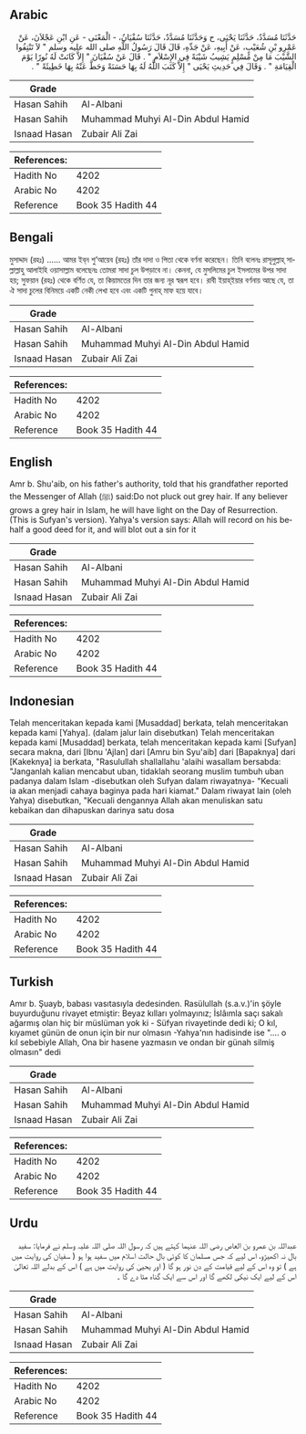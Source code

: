 ## Arabic


<div dir="rtl" lang="ar" style={{fontSize:'larger',backgroundColor:'#f8f9fa',padding:20}}>
حَدَّثَنَا مُسَدَّدٌ، حَدَّثَنَا يَحْيَى، ح وَحَدَّثَنَا مُسَدَّدٌ، حَدَّثَنَا سُفْيَانُ، - الْمَعْنَى - عَنِ ابْنِ عَجْلاَنَ، عَنْ عَمْرِو بْنِ شُعَيْبٍ، عَنْ أَبِيهِ، عَنْ جَدِّهِ، قَالَ قَالَ رَسُولُ اللَّهِ صلى الله عليه وسلم ‏"‏ لاَ تَنْتِفُوا الشَّيْبَ مَا مِنْ مُسْلِمٍ يَشِيبُ شَيْبَةً فِي الإِسْلاَمِ ‏"‏ ‏.‏ قَالَ عَنْ سُفْيَانَ ‏"‏ إِلاَّ كَانَتْ لَهُ نُورًا يَوْمَ الْقِيَامَةِ ‏"‏ ‏.‏ وَقَالَ فِي حَدِيثِ يَحْيَى ‏"‏ إِلاَّ كَتَبَ اللَّهُ لَهُ بِهَا حَسَنَةً وَحَطَّ عَنْهُ بِهَا خَطِيئَةً ‏"‏ ‏.‏
</div>
<div style={{backgroundColor:'#f8f9fa',padding:20, marginBottom: 10}}><table> <thead> <tr> <th>Grade</th> <th></th> </tr> </thead> <tbody> <tr><td>Hasan Sahih</td><td>Al-Albani</td></tr><tr><td>Hasan Sahih</td><td>Muhammad Muhyi Al-Din Abdul Hamid</td></tr><tr><td>Isnaad Hasan</td><td>Zubair Ali Zai</td></tr></tbody></table><table> <thead> <tr> <th>References:</th> <th></th> </tr> </thead> <tbody><tr><td>Hadith No</td><td>4202</td></tr><tr><td>Arabic No</td><td>4202</td></tr><tr><td>Reference</td><td>Book 35 Hadith 44</td></tr></tbody></table></div>

## Bengali


<div dir="ltr" lang="bn" style={{fontSize:'larger',backgroundColor:'#f8f9fa',padding:20}}>
মুসাদ্দাদ (রহঃ) ...... আমর ইব্‌ন শু’আয়েব (রহঃ) তাঁর দাদা ও পিতা থেকে বর্ণনা করেছেন। তিনি বলেনঃ রাসূলুল্লাহ্‌ সাল্লাল্লাহু আলাইহি ওয়াসাল্লাম বলেছেনঃ তোমরা সাদা চুল উপড়াবে না। কেননা, যে মুসলিমের চুল ইসলামের উপর সাদা হয়; সুফয়ান (রহঃ) থেকে বর্ণিত যে, তা কিয়ামতের দিন তার জন্য নূর স্বরূপ হবে। রাবী ইয়াহ্‌ইয়ার বর্ণনায় আছে যে, তা ঐ সাদা চুলের বিনিময়ে একটি নেকী লেখা হবে এবং একটি গুনাহ্‌ মাফ হয়ে যাবে।
</div>
<div style={{backgroundColor:'#f8f9fa',padding:20, marginBottom: 10}}><table> <thead> <tr> <th>Grade</th> <th></th> </tr> </thead> <tbody> <tr><td>Hasan Sahih</td><td>Al-Albani</td></tr><tr><td>Hasan Sahih</td><td>Muhammad Muhyi Al-Din Abdul Hamid</td></tr><tr><td>Isnaad Hasan</td><td>Zubair Ali Zai</td></tr></tbody></table><table> <thead> <tr> <th>References:</th> <th></th> </tr> </thead> <tbody><tr><td>Hadith No</td><td>4202</td></tr><tr><td>Arabic No</td><td>4202</td></tr><tr><td>Reference</td><td>Book 35 Hadith 44</td></tr></tbody></table></div>

## English


<div dir="ltr" lang="en" style={{fontSize:'larger',backgroundColor:'#f8f9fa',padding:20}}>
Amr b. Shu'aib, on his father's authority, told that his grandfather reported the Messenger of Allah (ﷺ) said:Do not pluck out grey hair. If any believer grows a grey hair in Islam, he will have light on the Day of Resurrection. (This is Sufyan's version). Yahya's version says: Allah will record on his behalf a good deed for it, and will blot out a sin for it
</div>
<div style={{backgroundColor:'#f8f9fa',padding:20, marginBottom: 10}}><table> <thead> <tr> <th>Grade</th> <th></th> </tr> </thead> <tbody> <tr><td>Hasan Sahih</td><td>Al-Albani</td></tr><tr><td>Hasan Sahih</td><td>Muhammad Muhyi Al-Din Abdul Hamid</td></tr><tr><td>Isnaad Hasan</td><td>Zubair Ali Zai</td></tr></tbody></table><table> <thead> <tr> <th>References:</th> <th></th> </tr> </thead> <tbody><tr><td>Hadith No</td><td>4202</td></tr><tr><td>Arabic No</td><td>4202</td></tr><tr><td>Reference</td><td>Book 35 Hadith 44</td></tr></tbody></table></div>

## Indonesian


<div dir="ltr" lang="id" style={{fontSize:'larger',backgroundColor:'#f8f9fa',padding:20}}>
Telah menceritakan kepada kami [Musaddad] berkata, telah menceritakan kepada kami [Yahya]. (dalam jalur lain disebutkan) Telah menceritakan kepada kami [Musaddad] berkata, telah menceritakan kepada kami [Sufyan] secara makna, dari [Ibnu 'Ajlan] dari [Amru bin Syu'aib] dari [Bapaknya] dari [Kakeknya] ia berkata, "Rasulullah shallallahu 'alaihi wasallam bersabda: "Janganlah kalian mencabut uban, tidaklah seorang muslim tumbuh uban padanya dalam Islam -disebutkan oleh Sufyan dalam riwayatnya- "Kecuali ia akan menjadi cahaya baginya pada hari kiamat." Dalam riwayat lain (oleh Yahya) disebutkan, "Kecuali dengannya Allah akan menuliskan satu kebaikan dan dihapuskan darinya satu dosa
</div>
<div style={{backgroundColor:'#f8f9fa',padding:20, marginBottom: 10}}><table> <thead> <tr> <th>Grade</th> <th></th> </tr> </thead> <tbody> <tr><td>Hasan Sahih</td><td>Al-Albani</td></tr><tr><td>Hasan Sahih</td><td>Muhammad Muhyi Al-Din Abdul Hamid</td></tr><tr><td>Isnaad Hasan</td><td>Zubair Ali Zai</td></tr></tbody></table><table> <thead> <tr> <th>References:</th> <th></th> </tr> </thead> <tbody><tr><td>Hadith No</td><td>4202</td></tr><tr><td>Arabic No</td><td>4202</td></tr><tr><td>Reference</td><td>Book 35 Hadith 44</td></tr></tbody></table></div>

## Turkish


<div dir="ltr" lang="tr" style={{fontSize:'larger',backgroundColor:'#f8f9fa',padding:20}}>
Amır b. Şuayb, babası vasıtasıyla dedesinden. Rasülullah (s.a.v.)'in şöyle buyurduğunu rivayet etmiştir: Beyaz kılları yolmayınız; İslâımla saçı sakalı ağarmış olan hiç bir müslüman yok ki - Süfyan rivayetinde dedi ki; O kıl, kıyamet günün de onun için bir nur olmasın -Yahya'nın hadisinde ise ".... o kıl sebebiyle Allah, Ona bir hasene yazmasın ve ondan bir günah silmiş olmasın" dedi
</div>
<div style={{backgroundColor:'#f8f9fa',padding:20, marginBottom: 10}}><table> <thead> <tr> <th>Grade</th> <th></th> </tr> </thead> <tbody> <tr><td>Hasan Sahih</td><td>Al-Albani</td></tr><tr><td>Hasan Sahih</td><td>Muhammad Muhyi Al-Din Abdul Hamid</td></tr><tr><td>Isnaad Hasan</td><td>Zubair Ali Zai</td></tr></tbody></table><table> <thead> <tr> <th>References:</th> <th></th> </tr> </thead> <tbody><tr><td>Hadith No</td><td>4202</td></tr><tr><td>Arabic No</td><td>4202</td></tr><tr><td>Reference</td><td>Book 35 Hadith 44</td></tr></tbody></table></div>

## Urdu


<div dir="rtl" lang="ur" style={{fontSize:'larger',backgroundColor:'#f8f9fa',padding:20}}>
عبداللہ بن عمرو بن العاص رضی اللہ عنہما کہتے ہیں کہ رسول اللہ صلی اللہ علیہ وسلم نے فرمایا: سفید بال نہ اکھیڑو، اس لیے کہ جس مسلمان کا کوئی بال حالت اسلام میں سفید ہوا ہو ( سفیان کی روایت میں ہے ) تو وہ اس کے لیے قیامت کے دن نور ہو گا ( اور یحییٰ کی روایت میں ہے ) اس کے بدلے اللہ تعالیٰ اس کے لیے ایک نیکی لکھے گا اور اس سے ایک گناہ مٹا دے گا ۔
</div>
<div style={{backgroundColor:'#f8f9fa',padding:20, marginBottom: 10}}><table> <thead> <tr> <th>Grade</th> <th></th> </tr> </thead> <tbody> <tr><td>Hasan Sahih</td><td>Al-Albani</td></tr><tr><td>Hasan Sahih</td><td>Muhammad Muhyi Al-Din Abdul Hamid</td></tr><tr><td>Isnaad Hasan</td><td>Zubair Ali Zai</td></tr></tbody></table><table> <thead> <tr> <th>References:</th> <th></th> </tr> </thead> <tbody><tr><td>Hadith No</td><td>4202</td></tr><tr><td>Arabic No</td><td>4202</td></tr><tr><td>Reference</td><td>Book 35 Hadith 44</td></tr></tbody></table></div>